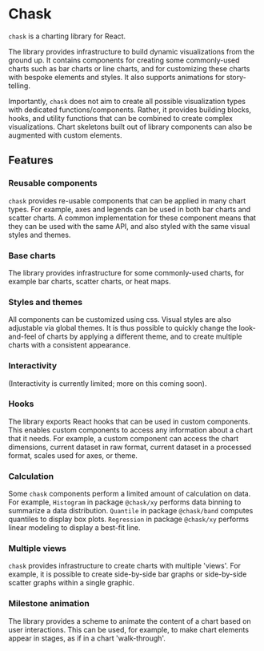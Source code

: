 
<Meta title="Introduction" />

# Chask

`chask` is a charting library for React.

The library provides infrastructure to build dynamic visualizations from the ground up. It contains components for creating some commonly-used charts such as bar charts or line charts, and for customizing these charts with bespoke elements and styles. It also supports animations for story-telling.

Importantly, `chask` does not aim to create all possible visualization types with dedicated functions/components. Rather, it provides building blocks, hooks, and utility functions that can be combined to create complex visualizations. Chart skeletons built out of library components can also be augmented with custom elements.

## Features

### Reusable components

`chask` provides re-usable components that can be applied in many chart types. For example, axes and legends can be used in both bar charts and scatter charts. A common implementation for these component means that they can be used with the same API, and also styled with the same visual styles and themes.

### Base charts

The library provides infrastructure for some commonly-used charts, for example bar charts, scatter charts, or heat maps.

### Styles and themes

All components can be customized using css. Visual styles are also adjustable via global themes. It is thus possible to quickly change the look-and-feel of charts by applying a different theme, and to create multiple charts with a consistent appearance.

### Interactivity

(Interactivity is currently limited; more on this coming soon).

### Hooks

The library exports React hooks that can be used in custom components. This enables custom components to access any information about a chart that it needs. For example, a custom component can access the chart dimensions, current dataset in raw format, current dataset in a processed format, scales used for axes, or theme.

### Calculation

Some `chask` components perform a limited amount of calculation on data. For example, `Histogram` in package `@chask/xy` performs data binning to summarize a data distribution. `Quantile` in package `@chask/band` computes quantiles to display box plots. `Regression` in package `@chask/xy` performs linear modeling to display a best-fit line.

### Multiple views

`chask` provides infrastructure to create charts with multiple 'views'. For example, it is possible to create side-by-side bar graphs or side-by-side scatter graphs within a single graphic.

### Milestone animation

The library provides a scheme to animate the content of a chart based on user interactions. This can be used, for example, to make chart elements appear in stages, as if in a chart 'walk-through'.
